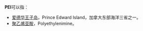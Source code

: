 '''PEI'''可以指：
* [[爱德华王子岛|爱德华王子岛]]，Prince Edward Island，加拿大东部海洋三省之一。
* [[聚乙烯亚胺|聚乙烯亚胺]]，Polyethylenimine。

{{disambig|Cat=三字拉丁字母缩写消歧义}}